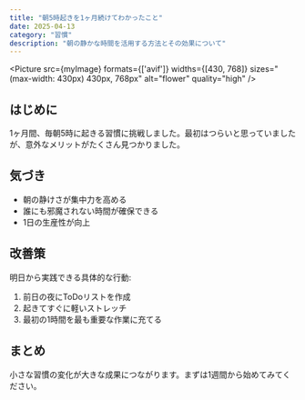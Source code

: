 ```yaml
---
title: "朝5時起きを1ヶ月続けてわかったこと"
date: 2025-04-13
category: "習慣"
description: "朝の静かな時間を活用する方法とその効果について"
---
```


<Picture 
  src={myImage}
  formats={['avif']}
  widths={[430, 768]}
  sizes="(max-width: 430px) 430px, 768px"
  alt="flower"
  quality="high"
/>

## はじめに
1ヶ月間、毎朝5時に起きる習慣に挑戦しました。最初はつらいと思っていましたが、意外なメリットがたくさん見つかりました。

## 気づき
- 朝の静けさが集中力を高める
- 誰にも邪魔されない時間が確保できる
- 1日の生産性が向上

## 改善策
明日から実践できる具体的な行動:
1. 前日の夜にToDoリストを作成
2. 起きてすぐに軽いストレッチ
3. 最初の1時間を最も重要な作業に充てる

## まとめ
小さな習慣の変化が大きな成果につながります。まずは1週間から始めてみてください。

